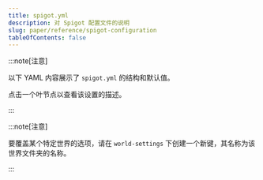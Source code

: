 ```yaml
---
title: spigot.yml
description: 对 Spigot 配置文件的说明
slug: paper/reference/spigot-configuration
tableOfContents: false
---
```



:::note[注意]

以下 YAML 内容展示了 `spigot.yml` 的结构和默认值。

点击一个叶节点以查看该设置的描述。

:::

:::note[注意]

要覆盖某个特定世界的选项，请在 `world-settings` 下创建一个新键，其名称为该世界文件夹的名称。

:::

<ConfigNode data={parse(SpigotYML)} />
